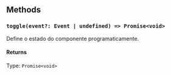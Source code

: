 
<Meta title='Components/Team/Question/Complementar' />

## Methods

### `toggle(event?: Event | undefined) => Promise<void>`

Define o estado do componente programaticamente.

#### Returns

Type: `Promise<void>`
